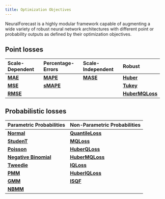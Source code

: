 ```yaml
---
title: Optimization Objectives
---
```


NeuralForecast is a highly modular framework capable of augmenting a
wide variety of robust neural network architectures with different point
or probability outputs as defined by their optimization objectives.

## Point losses

| Scale-Dependent                                                    | Percentage-Errors                                                         | Scale-Independent                                                     | Robust                                                        |
|:-----------------|:-------------------|:-----------------|:---------------|
| [**MAE**](../../losses.pytorch.html#mean-absolute-error-mae)       | [**MAPE**](../../losses.pytorch.html#mean-absolute-percentage-error-mape) | [**MASE**](../../losses.pytorch.html#mean-absolute-scaled-error-mase) | [**Huber**](../losses.pytorch.html#huber-loss)                |
| [**MSE**](../../losses.pytorch.html#mean-squared-error-mse)        | [**sMAPE**](../../losses.pytorch.html#symmetric-mape-smape)               |                                                                       | [**Tukey**](../../losses.pytorch.html#tukey-loss)             |
| [**RMSE**](../../losses.pytorch.html#root-mean-squared-error-rmse) |                                                                           |                                                                       | [**HuberMQLoss**](../../losses.pytorch.html#huberized-mqloss) |

## Probabilistic losses

| Parametric Probabilities                                                  | Non-Parametric Probabilities                                        |
|:-----------------------------------|:-----------------------------------|
| [**Normal**](../../losses.pytorch.html#distributionloss)                  | [**QuantileLoss**](../../losses.pytorch.html#quantile-loss)         |
| [**StudenT**](../../losses.pytorch.html#distributionloss)                 | [**MQLoss**](../../losses.pytorch.html#multi-quantile-loss-mqloss)  |
| [**Poisson**](../../losses.pytorch.html#distributionloss)                 | [**HuberQLoss**](../../losses.pytorch.html#huberized-quantile-loss) |
| [**Negative Binomial**](../../losses.pytorch.html#distributionloss)       | [**HuberMQLoss**](../../losses.pytorch.html#huberized-mqloss)       |
| [**Tweedie**](../../losses.pytorch.html#distributionloss)                 | [**IQLoss**](../../losses.pytorch.html#iqloss)                      |
| [**PMM**](../../losses.pytorch.html#poisson-mixture-mesh-pmm)             | [**HuberIQLoss**](../../losses.pytorch.html#huberized-iqloss)       |
| [**GMM**](../../losses.pytorch.html#gaussian-mixture-mesh-gmm)            | [**ISQF**](../../losses.pytorch.html#isqf)                          |
| [**NBMM**](../../losses.pytorch.html#negative-binomial-mixture-mesh-nbmm) |                                                                     |

